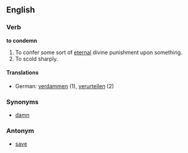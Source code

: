 ==English==
===Verb===
'''to condemn'''
#To confer some sort of [[eternal]] divine punishment upon something.
#To scold sharply.

====Translations====
*German: [[verdammen]] (1), [[verurteilen]] (2)

===Synonyms===
*[[damn]]

===Antonym===
*[[save]]